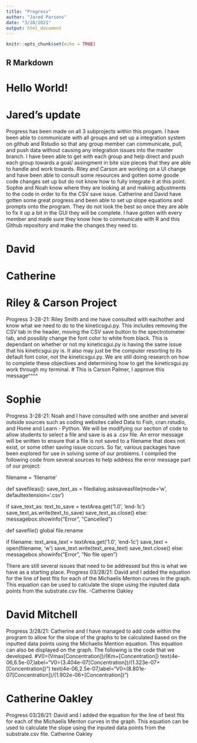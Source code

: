 ```yaml
---
title: "Progress"
author: "Jared Parsons"
date: "3/28/2021"
output: html_document
---
```


```r
knitr::opts_chunk$set(echo = TRUE)
```

## R Markdown

# Hello World!

# Jared's update
Progress has been made on all 3 subprojects within this progam. I have been able to communicate with all groups and set up a integration system on github and Rstudio so that 
any group member can communicate, pull, and push data without causing any integration issues into the master branch. I have been able to get with each group and help direct and push each group towards a goal/ assingment in bite size pieces that they are able to handle and work towards. Riley and Carson are working on a UI change and have been able to consult some resources and gotten some goode code changes set up but do not know how to fully integrate it at this point. Sophie and Noah know where they are looking at and making adjustments to the code in order to fix the CSV save issue. Catherine and David have gotten some great progress and been able to set up slope equations and prompts onto the program. They do not look the best so once they are able to fix it up a bit in the GUI they will be complete. I have gotten with every member and made sure they know how to communicate with R and this Github repository and make the changes they need to. 






# David


# Catherine


# Riley & Carson Project
Progress 3-28-21: Riley Smith and me have consulted with eachother and know what we need to do to the kineticsgui.py. This includes removing the CSV tab in the header, moving the CSV save button to the spectrotometer tab, and possibly change the font color to white from black. This is dependant on whether or not my kineticsgui.py is having the same issue that his kineticsgui.py is. It also may just be the computer resorting to its default font color, not the kineticsgui.py. We are still doing research on how to complete these objectives and determining how to get the kineticsgui.py work through my terminal.
# This is Carson Palmer, I approve this message^^^^


# Sophie 
Progress 3-28-21: Noah and I have consulted with one another and several outside sources such as coding websites called Data to Fish, cran.rstudio, and Home and Learn - Python. We will be modifying our section of code to allow students to select a file and save is as a .csv file. An error message will be written to ensure that a file is not saved to a filename that does not exist, or some other saving issue occurs. So far, various packages have been explored for use in solving some of our problems. I compiled the following code from several sources to help address the error message part of our project:

filename = 'filename'

def savefileas():
  save_text_as = filedialog.asksaveasfile(mode='w', defaultextension='.csv')

  if save_text_as:
    text_to_save = textArea.get('1.0', 'end-1c')
    save_text_as.write(text_to_save)
    save_text_as.close()
  else:
      messagebox.showinfo("Error", "Cancelled")

def savefile()
  global file.rename
  
  if filename:
    text_area_text = textArea.get('1.0', 'end-1c')
    save_text = open(filename, 'w')
    save_text.write(text_area_text)
    save_text.close()
  else:
      messagebox.showinfo("Error", "No file open")

There are still several issues that need to be addressed but this is what we have as a starting place.
Progress 03/28/21: David and I added the equation for the line of best fits for each of the Michaelis Menton curves in the graph. This equation can be used to calculate the slope using the inputed data points from the substrate.csv file. -Catherine Oakley


# David Mitchell
Progress 3/28/21: Catherine and I have managed to add code within the program to allow for the slope of the graphs to be calculated based on the inputted data points using the Michaelis Mention equation. This equation can also be displayed on the graph. The following is the code that we developed.
#V0=(Vmax[Concentration])/(Km+[Concentration])
text(4e-06,6.5e-07,label="V0=(3.404e-07[Concentration])/(1.323e-07+[Concentration])")
text(4e-06,2.5e-07,label="V0=(8.801e-07[Concentration])/(1.902e-06+[Concentration])")

# Catherine Oakley
Progress 03/28/21: David and I added the equation for the line of best fits for each of the Michaelis Menton curves in the graph. This equation can be used to calculate the slope using the inputed data points from the substrate.csv file. Catherine Oakley

